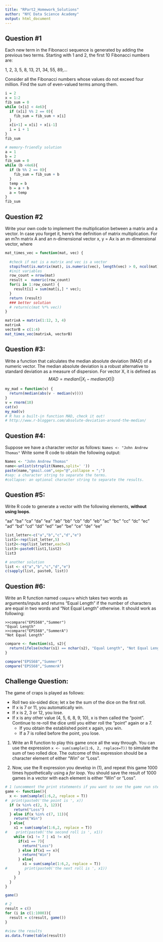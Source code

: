 ```yaml
---
title: "RPart2_Homework_Solutions"
author: "NYC Data Science Academy"
output: html_document
---
```

## Question #1	

Each new term in the Fibonacci sequence is generated by adding the previous two terms. Starting with 1 and 2, the first 10 Fibonacci numbers are:

1, 2, 3, 5, 8, 13, 21, 34, 55, 89,...

Consider all the Fibonacci numbers whose values do not exceed four million. Find the sum of even-valued terms among them.

```r
i = 2
x = 1:2
fib_sum = 0 
while (x[i] < 4e6){
  if (x[i] %% 2 == 0){
    fib_sum = fib_sum + x[i]
  }
  x[i+1] = x[i] + x[i-1]
  i = i + 1
}
fib_sum

# memory-friendly solution
a = 1
b = 2
fib_sum = 0
while (b <4e6){
  if (b %% 2 == 0){
    fib_sum = fib_sum + b
  }
  temp = b
  b = a + b
  a = temp
}
fib_sum
```

## Question #2

Write your own code to implement the multiplication between a matrix and a vector. In case you forget it, here's the definition of matrix multiplication. For an m?n matrix A and an n-dimensional vector x, y = Ax is an m-dimensional vector, where 
\begin{align}y[i] = \sum_{j=1}^nA[i,j]x[j] \text{ for } i = 1,2,3,...m\end{align}

```r
mat_times_vec = function(mat, vec) {
  
  #check if mat is a matrix and vec is a vector
  stopifnot(is.matrix(mat), is.numeric(vec), length(vec) > 0, ncol(mat) == length(vec))
  #init variables
  row_count = nrow(mat)
  result =  numeric(row_count)
  for(i in 1:row_count) {
    result[i] = sum(mat[i,] * vec);
  } 
  return (result)
  ### better solution
  # return(c(mat %*% vec))
}

matrixA = matrix(1:12, 3, 4)
matrixA
vectorB = c(1:4)
mat_times_vec(matrixA, vectorB)
```


## Question #3:

Write a function that calculates the median absolute deviation (MAD) of a numeric vector. The median absolute deviation is a robust alternative to standard deviation as a measure of dispersion. For vector X, it is defined as  
$$MAD = median(|X_i-median(X)|)$$
```r
my_mad = function(v) {
  return(median(abs(v - median(v)))) 
}
v = rnorm(10)
cat(v)
my_mad(v)
# R has a built-in function MAD, check it out!
# http://www.r-bloggers.com/absolute-deviation-around-the-median/

```


## Question #4: 

Suppose we have a  character vector as follows: `Names <- "John Andrew Thomas"`
Write some R code to obtain the following output:

\begin{align}\text{"John@gmail.com; Andrew@gmail.com; Thomas@gmail.com"}\end{align}

```r
Names <- "John Andrew Thomas"
name<-unlist(strsplit(Names,split=' '))
paste(name,"gmail.com",sep="@",collapse = ";")
#sep: a character string to separate the terms.
#collapse: an optional character string to separate the results.

```

## Question #5:

Write R code to generate a vector with the following elements, **without using loops**.

"aa" "ba" "ca" "da" "ea" "ab" "bb" "cb" "db" "eb" "ac" "bc" "cc" "dc" "ec" "ad" "bd" "cd" "dd" "ed" "ae" "be" "ce" "de" "ee"
```r
list_letter<-c("a","b","c","d","e")
list1<-rep(list_letter,5)
list2<-rep(list_letter,each=5)
list3<-paste0(list1,list2)
list3

# another solution
list <- c("a","b","c","d","e")
c(sapply(list, paste0, list))
```

## Question #6:

Write an R function named `compare` which takes two words as arguments/inputs and returns "Equal Length" if the number of characters are equal in two words and "Not Equal Length" otherwise. It should work as following: 
```
>>compare("EPS568","Summer") 
"Equal Length"					
>>compare("EPS568","SummerA") 
"Not Equal Length"
```
```r
compare <- function(s1, s2){
  return(ifelse(nchar(s1) == nchar(s2), "Equal Length", "Not Equal Length"))
}

compare("EPS568","Summer")
compare("EPS568","SummerA")

```

## Challenge Question:

The game of craps is played as follows:

* Roll two six-sided dice; let x be the sum of the dice on the first roll.
* If x is 7 or 11, you automatically win.
* If x is 2, 3 or 12, you lose.
* If x is any other value (4, 5, 6, 8, 9, 10), x is then called the "point". Continue to re-roll the dice until you either roll the "point" again or a 7. 
    + If you obtain the established point x again, you win.
    + If a 7 is rolled before the point, you lose.


1. Write an R function to play this game once all the way through. You can use the expression 
`x <- sum(sample(1:6, 2, replace=T))` 
to simulate the sum of two rolled dice. The outcome of this expression should be a character element of either "Win" or "Loss".

2. Now, use the R expression you develop in (1), and repeat this game 1000 times hypothetically using a *for loop*. You should save the result of 1000 games in a vector with each element is either "Win" or "Loss". 

```r
# 1 (uncomment the print statements if you want to see the game run step-by-step)
game <- function(){
  x <- sum(sample(1:6,2, replace = T))
#  print(paste0('the point is ', x))
  if (x %in% c(2, 3, 12)){
    return("Loss")
  } else if(x %in% c(7, 11)){
    return("Win")
  } else{
    x1 = sum(sample(1:6,2, replace = T))
#    print(paste0('the second roll is ', x1))
    while (x1 != 7 | x1 != x){
      if(x1 == 7){
        return("Loss")
      } else if(x1 == x){
        return("Win")
      } else{
        x1 = sum(sample(1:6,2, replace = T))
#        print(paste0('the next roll is ', x1))
      }
    } 
  }
}

game()

# 2
result = c()
for (i in c(1:1000)){
  result = c(result, game())
}

#view the results
as.data.frame(table(result))

```





